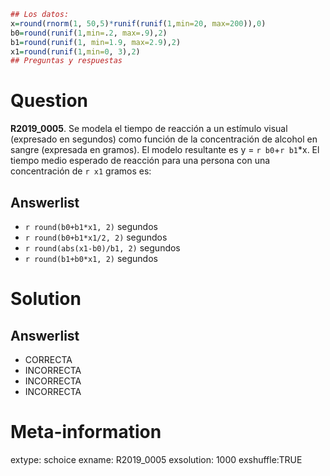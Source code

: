 ```r
## Los datos:
x=round(rnorm(1, 50,5)*runif(runif(1,min=20, max=200)),0)
b0=round(runif(1,min=.2, max=.9),2)
b1=round(runif(1, min=1.9, max=2.9),2)
x1=round(runif(1,min=0, 3),2)
## Preguntas y respuestas
```


Question
========

**R2019_0005**. Se modela el tiempo de reacción a un estímulo visual (expresado en segundos) como función de la concentración de alcohol en sangre (expresada en gramos). El modelo resultante es y = `r b0`+`r b1`*x. El tiempo medio esperado de reacción para una persona con una concentración de `r x1` gramos es:

Answerlist
----------
* `r round(b0+b1*x1, 2)` segundos
*  `r round(b0+b1*x1/2, 2)` segundos
*  `r round(abs(x1-b0)/b1, 2)` segundos
*  `r round(b1+b0*x1, 2)` segundos


Solution
========

Answerlist
----------
* CORRECTA
* INCORRECTA
* INCORRECTA
* INCORRECTA

Meta-information
============
extype: schoice
exname: R2019_0005
exsolution: 1000
exshuffle:TRUE